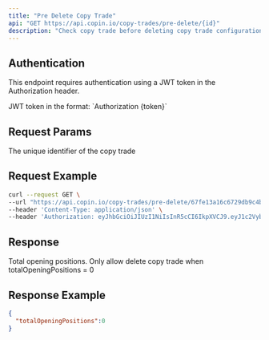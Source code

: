 ```yaml
---
title: "Pre Delete Copy Trade"
api: "GET https://api.copin.io/copy-trades/pre-delete/{id}"
description: "Check copy trade before deleting copy trade configuration"
---
```


## Authentication
This endpoint requires authentication using a JWT token in the Authorization header.

<ParamField header="Authorization" type="string" required>
    JWT token in the format: `Authorization {token}`
</ParamField>

## Request Params

<ParamField path="id" type="string" required>
    The unique identifier of the copy trade
</ParamField>

## Request Example

```bash
curl --request GET \
--url "https://api.copin.io/copy-trades/pre-delete/67fe13a16c6729db9c4b8f3c" \
--header 'Content-Type: application/json' \
--header 'Authorization: eyJhbGciOiJIUzI1NiIsInR5cCI6IkpXVCJ9.eyJ1c2VybmFtZSI6IjB4MTUzNTQ4NGMxRWVjMUQyMDNmRTFBNTNFQTExYTYyMWE4ODRBRTA2NyIsInRpbWUiOjE3NDQ2MjYxNjIzODksImFjY2VzcyI6IlVmTkNiTWhMVVMxNzQ0NjI2MTYyMzkwIiwiaWF0IjoxNzQ0NjI2MTYyLCJleHAiOjE3NDUyMzA5NjJ9.LpvhBdxyfehzom-v5tKumAqCptSMkVk7HVKKVtjSpk8'
```

## Response

<ResponseField name="totalOpeningPositions" type="number">
    Total opening positions. Only allow delete copy trade when totalOpeningPositions = 0
</ResponseField>

## Response Example

```json
{
  "totalOpeningPositions":0
}
```
